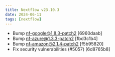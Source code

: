 ```yaml
---
title: Nextflow v23.10.3
date: 2024-06-11
tags: [nextflow]
---
```


- Bump nf-google@1.8.3-patch2 [6960daab]
- Bump nf-azure@1.3.3-patch2 [fbd3c1b4]
- Bump nf-amazon@2.1.4-patch2 [f5b95820]
- Fix security vulnerabilities (#5057) [6d8765b8]
